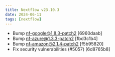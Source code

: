 ```yaml
---
title: Nextflow v23.10.3
date: 2024-06-11
tags: [nextflow]
---
```


- Bump nf-google@1.8.3-patch2 [6960daab]
- Bump nf-azure@1.3.3-patch2 [fbd3c1b4]
- Bump nf-amazon@2.1.4-patch2 [f5b95820]
- Fix security vulnerabilities (#5057) [6d8765b8]
